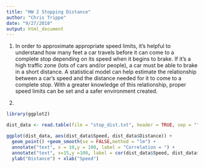 ```yaml
---
title: "HW 2 Stopping Distance"
author: "Chris Trippe"
date: "9/27/2018"
output: html_document
---
```

1. In order to approximate appropriate speed limits, it's helpful to understand how many feet a car travels before it can come to a complete stop depending on its speed when it begins to brake. If it's a high traffic zone (lots of cars and/or people), a car must be able to brake in a short distance. A statistical model can help estimate the relationship between a car's speed and the distance needed for it to come to a complete stop. With a greater knowledge of this relationship, proper speed limits can be set and a safer environment created.

2.
```r
library(ggplot2)

dist_data <- read.table(file = "stop_dist.txt", header = TRUE, sep = "")

ggplot(dist_data, aes(dist_data$Speed, dist_data$Distance)) + 
  geom_point() +geom_smooth(se = FALSE,method = "lm") + 
  annotate("text", x = 10,y = 100, label = "Correlation = ") + 
  annotate("text", x=15,y =100, label = cor(dist_data$Speed, dist_data$Distance), parse = TRUE ) +
  ylab("Distance") + xlab("Speed")

```
